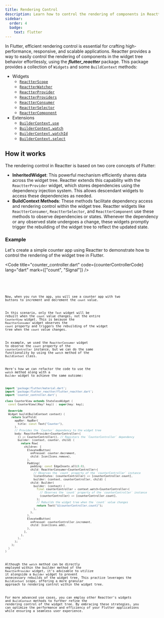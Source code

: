 ```yaml
---
title: Rendering Control
description: Learn how to control the rendering of components in Reactter.
sidebar:
  order: 4
  badge:
    text: flutter
---
```


In Flutter, efficient rendering control is essential for crafting high-performance, responsive, and scalable applications.
Reactter provides a way to easily control the rendering of components in the widget tree behavior effortlessly, using the _**flutter_reactter**_ package.
This package provides a collection of <HT>`Widgets`</HT> and some <HT>`BuildContext`</HT> methods:

- Widgets
  - <HT>[`ReactterScope`](/reactter/widgets/reactter_scope)</HT>
  - <HT>[`ReactterWatcher`](/reactter/widgets/reactter_watcher)</HT>
  - <HT>[`ReactterProvider`](/reactter/widgets/reactter_provider)</HT>
  - <HT>[`ReactterProviders`](/reactter/widgets/reactter_providers)</HT>
  - <HT>[`ReactterConsumer`](/reactter/widgets/reactter_consumer)</HT>
  - <HT>[`ReactterSelector`](/reactter/widgets/reactter_selector)</HT>
  - <HT>[`ReactterComponent`](/reactter/widgets/reactter_component)</HT>
- Extensions
  - <HM>[`BuilderContext.use`](/reactter/extensions/builder_context_use)</HM>
  - <HM>[`BuilderContext.watch`](/reactter/extensions/builder_context_watch)</HM>
  - <HM>[`BuilderContext.watchId`](/reactter/extensions/builder_context_watch_id)</HM>
  - <HM>[`BuilderContext.select`](/reactter/extensions/builder_context_select)</HM>

## How it works

The rendering control in Reactter is based on two core concepts of Flutter:

- **InheritedWidget**: This powerful mechanism efficiently shares data across the widget tree.
Reactter extends this capability with the <HT>`ReactterProvider`</HT> widget, which stores dependencies using the dependency injection system.
This allows descendant widgets to access these dependencies as needed.
- **BuildContext Methods**: These methods facilitate dependency access and rendering control within the widget tree.
Reactter widgets like <HT>`ReactterConsumer`</HT>, <HT>`ReactterSelector`</HT>, and <HT>`ReactterComponent`</HT> use these methods to observe dependencies or states.
Whenever the dependency or any observed state undergoes a change, these widgets promptly trigger the rebuilding of the widget tree to reflect the updated state.

### Example

Let's create a simple counter app using Reactter to demonstrate how to control the rendering of the widget tree in Flutter.

<Code title="counter_controller.dart" code={counterControllerCode} lang="dart" mark={["count", "Signal"]} />

<Code title="counter_view.dart" code={counterViewCode} lang="dart" mark={counterViewMark} />

<Code title="main.dart" code={counterMainCode} lang="dart" />

Now, when you run the app, you will see a counter app with two buttons to increment and decrement the `count` value.

In this scenario, only the <HT>`Text`</HT> widget will be rebuilt when the `count` value changes, not the entire <HT>`CounterView`</HT> widget.
This is because the <HT>`ReactterConsumer`</HT> widget observes the `count` property and triggers the rebuilding of the widget tree when the `count` value changes.

In example, we used the <HT>`ReactterConsumer`</HT> widget to observe the `count` property of the `counterController` instance,
but we can do the same functionality by using the <HM>`watch`</HM> method of the <HT>`BuildContext`</HT> class.

Here's how we can refactor the code to use the <HM>`watch`</HM> method along with a <HT>`Builder`</HT> widget to achieve the same outcome:

```dart title="counter_view.dart" collapse={1-25, 40-51} del={26-29} ins={30-35} "ReactterProvider" "ReactterConsumer" "context.watch" "CounterController" "counterController" "counterController.increment" "counterController.decrement" "counterController.count"
import 'package:flutter/material.dart';
import 'package:flutter_reactter/flutter_reactter.dart';
import 'counter_controller.dart';

class CounterView extends StatelessWidget {
  const CounterView({Key? key}) : super(key: key);

  @override
  Widget build(BuildContext context) {
    return Scaffold(
      appBar: AppBar(
        title: const Text("Counter"),
      ),
      // Provides the `Counter` dependency to the widget tree
      body: ReactterProvider<CounterController>(
        () => CounterController(), // Registers the `CounterController` dependency
        builder: (context, counter, child) {
          return Row(
            children: [
              ElevatedButton(
                onPressed: counter.decrement,
                child: Icon(Icons.remove),
              ),
              Padding(
                padding: const EdgeInsets.all(8.0),
                child: ReactterConsumer<CounterController>(
                  // Observes the `count` property of the `counterController` instance
                  listenStates: (counterController) => [counterController.count],
                  builder: (context, counterController, child) {
                child: Builder(
                  builder: (context) {
                    final counterController = context.watch<CounterController>(
                      // Observes the `count` property of the `counterController` instance
                      (counterController) => [counterController.count],
                    );
                    // Rebuilds the widget tree when the `count` value changes
                    return Text("${counterController.count}");
                  },
                ),
              ),
              ElevatedButton(
                onPressed: counterController.increment,
                child: Icon(Icons.add),
              ),
            ],
          ),
        },
      );
    );
  }
}
```

Although the <HM>`watch`</HM> method can be directly employed within the builder method of the <HT>`ReactterProvider`</HT> widget,
it's advisable to utilize it alongside a <HT>`Builder`</HT> widget to prevent unnecessary rebuilds of the widget tree.
This practice leverages the <HT>`BuildContext`</HT> scope, offering a more granular approach to rendering control within the widget tree.

For more advanced use cases, you can employ other Reactter's widgets and <HT>`BuildContext`</HT> methods to further refine the rendering control of the widget tree.
By embracing these strategies, you can optimize the performance and efficiency of your Flutter applications while ensuring a seamless user experience.
